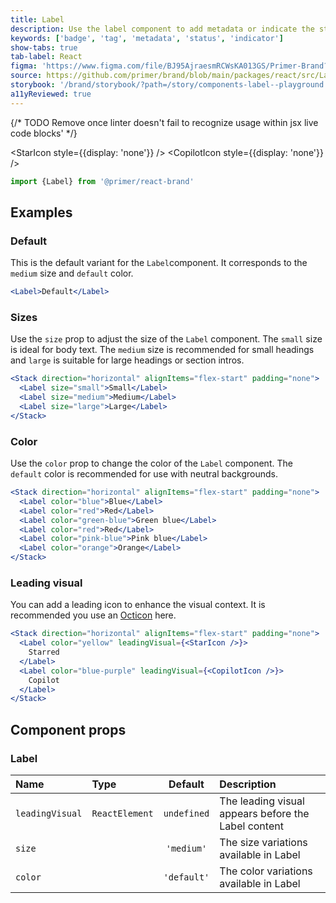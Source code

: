 ```yaml
---
title: Label
description: Use the label component to add metadata or indicate the status of items.
keywords: ['badge', 'tag', 'metadata', 'status', 'indicator']
show-tabs: true
tab-label: React
figma: 'https://www.figma.com/file/BJ95AjraesmRCWsKA013GS/Primer-Brand?node-id=6084-28401'
source: https://github.com/primer/brand/blob/main/packages/react/src/Label/Label.tsx
storybook: '/brand/storybook/?path=/story/components-label--playground'
a11yReviewed: true
---
```




{/* TODO Remove once linter doesn't fail to recognize usage within jsx live code blocks' */}

<StarIcon style={{display: 'none'}} />
<CopilotIcon style={{display: 'none'}} />

```js
import {Label} from '@primer/react-brand'
```

## Examples

### Default

This is the default variant for the `Label`component. It corresponds to the `medium` size and `default` color.

```jsx live
<Label>Default</Label>
```

### Sizes

Use the `size` prop to adjust the size of the `Label` component. The `small` size is ideal for body text. The `medium` size is recommended for small headings and `large` is suitable for large headings or section intros.

```jsx live
<Stack direction="horizontal" alignItems="flex-start" padding="none">
  <Label size="small">Small</Label>
  <Label size="medium">Medium</Label>
  <Label size="large">Large</Label>
</Stack>
```

### Color

Use the `color` prop to change the color of the `Label` component. The `default` color is recommended for use with neutral backgrounds.

```jsx live
<Stack direction="horizontal" alignItems="flex-start" padding="none">
  <Label color="blue">Blue</Label>
  <Label color="red">Red</Label>
  <Label color="green-blue">Green blue</Label>
  <Label color="red">Red</Label>
  <Label color="pink-blue">Pink blue</Label>
  <Label color="orange">Orange</Label>
</Stack>
```

### Leading visual

You can add a leading icon to enhance the visual context. It is recommended you use an [Octicon](https://primer.style/octicons) here.

```jsx live
<Stack direction="horizontal" alignItems="flex-start" padding="none">
  <Label color="yellow" leadingVisual={<StarIcon />}>
    Starred
  </Label>
  <Label color="blue-purple" leadingVisual={<CopilotIcon />}>
    Copilot
  </Label>
</Stack>
```

## Component props

### Label

| Name            | Type               |   Default   | Description                                         |
| :-------------- | :----------------- | :---------: | :-------------------------------------------------- |
| `leadingVisual` | `ReactElement`     | `undefined` | The leading visual appears before the Label content |
| `size`          | <LabelSizeProp />  | `'medium'`  | The size variations available in Label              |
| `color`         | <LabelColorProp /> | `'default'` | The color variations available in Label             |
